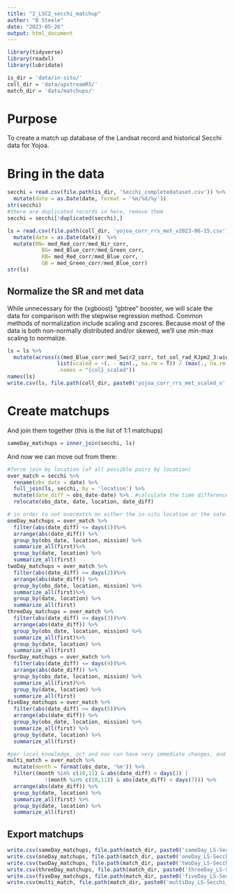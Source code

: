 ```yaml
---
title: "2_LSC2_secchi_matchup"
author: "B Steele"
date: "2023-05-26"
output: html_document
---
```


```r
library(tidyverse)
library(readxl)
library(lubridate)

is_dir = 'data/in-situ/'
coll_dir = 'data/upstreamRS/'
match_dir = 'data/matchups/'

```

# Purpose

To create a match up database of the Landsat record and historical Secchi data for Yojoa.

# Bring in the data

```r
secchi = read.csv(file.path(is_dir, 'Secchi_completedataset.csv')) %>% 
  mutate(date = as.Date(date, format = '%m/%d/%y')) 
str(secchi)
#there are duplicated records in here, remove them
secchi = secchi[!duplicated(secchi),]

ls = read.csv(file.path(coll_dir, 'yojoa_corr_rrs_met_v2023-06-15.csv')) %>% 
  mutate(date = as.Date(date))  %>% 
  mutate(RN= med_Red_corr/med_Nir_corr,
           BG= med_Blue_corr/med_Green_corr,
           RB= med_Red_corr/med_Blue_corr,
           GB = med_Green_corr/med_Blue_corr)
str(ls)
```

## Normalize the SR and met data

While unnecessary for the {xgboost} "gbtree" booster, we will scale the data for comparison with the stepwise regression method. Common methods of normalization include scaling and zscores. Because most of the data is both non-normally distributed and/or skewed, we'll use min-max scaling to normalize.

```r
ls = ls %>% 
  mutate(across(c(med_Blue_corr:med_Swir2_corr, tot_sol_rad_KJpm2_3:wind_speed_mps_prev, RN:GB),
                list(scaled = ~(. - min(., na.rm = T)) / (max(., na.rm = T) - min(., na.rm = T))), 
                .names = "{col}_scaled")) 
names(ls)
write.csv(ls, file.path(coll_dir, paste0('yojoa_corr_rrs_met_scaled_v', Sys.Date(),'.csv')), row.names = F)
```

# Create matchups

And join them together (this is the list of 1:1 matchups)

```r
sameDay_matchups = inner_join(secchi, ls)
```

And now we can move out from there:

```r
#force join by location (of all possible pairs by location)
over_match = secchi %>% 
  rename(obs_date = date) %>% 
  full_join(ls, secchi, by = 'location') %>% 
  mutate(date_diff = obs_date-date) %>%  #calculate the time difference
  relocate(obs_date, date, location, date_diff)

# in order to not overmatch on either the in-situ location or the satellite (we want distinct, closest matches for each of these) we need to iteratively summarize to the closest match per satellite per observation data and location, then limit only one satelite image per location and flyover date
oneDay_matchups = over_match %>% 
  filter(abs(date_diff) <= days(1))%>% 
  arrange(abs(date_diff)) %>% 
  group_by(obs_date, location, mission) %>% 
  summarize_all(first)%>% 
  group_by(date, location) %>% 
  summarize_all(first)
twoDay_matchups = over_match %>% 
  filter(abs(date_diff) <= days(2))%>% 
  arrange(abs(date_diff)) %>% 
  group_by(obs_date, location, mission) %>% 
  summarize_all(first)%>% 
  group_by(date, location) %>% 
  summarize_all(first)
threeDay_matchups = over_match %>% 
  filter(abs(date_diff) <= days(3))%>% 
  arrange(abs(date_diff)) %>% 
  group_by(obs_date, location, mission) %>% 
  summarize_all(first)%>% 
  group_by(date, location) %>% 
  summarize_all(first)
fourDay_matchups = over_match %>% 
  filter(abs(date_diff) <= days(4))%>% 
  arrange(abs(date_diff)) %>% 
  group_by(obs_date, location, mission) %>% 
  summarize_all(first)%>% 
  group_by(date, location) %>% 
  summarize_all(first)
fiveDay_matchups = over_match %>% 
  filter(abs(date_diff) <= days(5))%>% 
  arrange(abs(date_diff)) %>% 
  group_by(obs_date, location, mission) %>% 
  summarize_all(first) %>% 
  group_by(date, location) %>% 
  summarize_all(first)

#per local knowledge, oct and nov can have very immediate changes, and things are pretty stable otherwise.
multi_match = over_match %>% 
  mutate(month = format(obs_date, '%m')) %>% 
  filter((month %in% c(10,11) & abs(date_diff) < days(1) |
            !(month %in% c(10,11)) & abs(date_diff) < days(7))) %>% 
  arrange(abs(date_diff)) %>% 
  group_by(date, location) %>% 
  summarize_all(first) %>% 
  group_by(date, location) %>% 
  summarize_all(first)
```

## Export matchups

```r
write.csv(sameDay_matchups, file.path(match_dir, paste0('sameDay_LS-Secchi_matchups_n', nrow(sameDay_matchups), '.csv')), row.names = F)
write.csv(oneDay_matchups, file.path(match_dir, paste0('oneDay_LS-Secchi_matchups_n', nrow(oneDay_matchups), '.csv')), row.names = F)
write.csv(twoDay_matchups, file.path(match_dir, paste0('twoDay_LS-Secchi_matchups_n', nrow(twoDay_matchups), '.csv')), row.names = F)
write.csv(threeDay_matchups, file.path(match_dir, paste0('threeDay_LS-Secchi_matchups_n', nrow(threeDay_matchups), '.csv')), row.names = F)
write.csv(fiveDay_matchups, file.path(match_dir, paste0('fiveDay_LS-Secchi_matchups_n', nrow(fiveDay_matchups), '.csv')), row.names = F)
write.csv(multi_match, file.path(match_dir, paste0('multiDay_LS-Secchi_matchups_n', nrow(multi_match), '.csv')), row.names = F)
```
